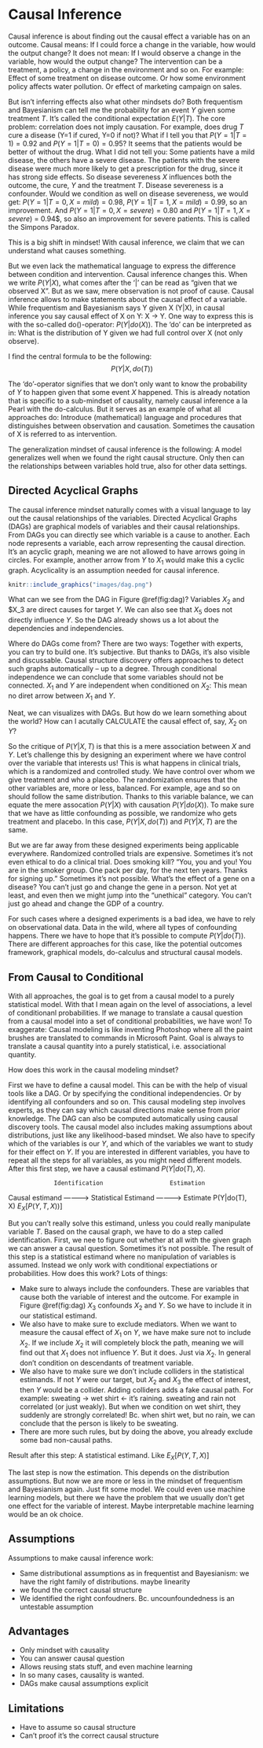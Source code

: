 # Causal Inference

<!-- causal inference framework in a nutshell -->
Causal inference is about finding out the causal effect a variable has on an outcome.
Causal means: If I could force a change in the variable, how would the output change? 
It does not mean: If I would observe a change in the variable, how would the output change?
The intervention can be a treatment, a policy, a change in the environment and so on.
For example: Effect of some treatment on disease outcome.
Or how some environment policy affects water pollution.
Or effect of marketing campaign on sales.

<!-- Motivation for this mindset -->
But isn't inferring effects also what other mindsets do?
Both frequentism and Bayesianism can tell me the probability for an event $Y$ given some treatment $T$.
It's called the conditional expectation $E(Y|T)$.
The core problem: correlation does not imply causation.
For example, does drug $T$ cure a disease (Y=1 if cured, Y=0 if not)?
What if I tell you that $P(Y=1|T=1) = 0.92$ and $P(Y=1|T=0) = 0.95$?
It seems that the patients would be better of without the drug.
What I did not tell you: Some patients have a mild disease, the others have a severe disease.
The patients with the severe disease were much more likely to get a prescription for the drug, since it has strong side effects.
So disease severeness $X$ influences both the outcome, the cure, $Y$ and the treatment $T$.
Disease severeness is a confounder.
Would we condition as well on disease severeness, we would get:
$P(Y=1|T=0,X=mild) = 0.98$, $P(Y=1|T=1,X=mild) = 0.99$, so  an improvement.
And $P(Y=1|T=0,X=severe) = 0.80$ and $P(Y=1|T=1, X=severe)$ = 0.94$, so also an improvement for severe patients.
This is called the Simpons Paradox.


<!-- Causal reasoning -->
This is a big shift in mindset!
With causal inference, we claim that we can understand what causes something. 

<!-- TODO: Maybe remove Simpsons Paradox  and replace with: 

We can expect rain $Y$ when many people carry umbrellas $T$.
That doesn't mean that carrying umbrellas causes rain.
But with other mindsets we even lack the mathematical notation to differentiate mere conditions and interventions.
-->

<!-- Causal inference solves causality -->
But we even lack the mathematical language to express the difference between condition and intervention.
Causal inference changes this.
When we write $P(Y|X)$, what comes after the '|' can be read as "given that we observed X".
But as we saw, mere observation is not proof of cause.
Causal inference allows to make statements about the causal effect of a variable.
While frequentism and Bayesianism says Y given X (Y|X), in causal inference you say causal effect of X on Y: X -> Y.
One way to express this is with the so-called do()-operator: $P(Y|do(X))$.
The 'do' can be interpreted as in: What is the distribution of Y given we had full control over X (not only observe).

<!-- central formula -->
I find the central formula to be the following:
$$P(Y | X, do(T))$$

The 'do'-operator signifies that we don't only want to know the probability of $Y$ to happen given that some event $X$ happened.
This is already notation that is specific to a sub-mindset of causality, namely causal inference a la Pearl with the do-calculus.
But it serves as an example of what all approaches do:
Introduce (mathematical) language and procedures that distinguishes between observation and causation.
Sometimes the causation of X is referred to as intervention.


<!-- generalization mindset -->
The generalization mindset of causal inference is the following:
A model generalizes well when we found the right causal structure.
Only then can the relationships between variables hold true, also for other data settings.

## Directed Acyclical Graphs

<!-- short DAG intro -->
The causal inference mindset naturally comes with a visual language to lay out the causal relationships of the variables.
Directed Acyclical Graphs (DAGs) are graphical models of variables and their causal relationships.
From DAGs you can directly see which variable is a cause to another.
Each node represents a variable, each arrow representing the causal direction.
It's an acyclic graph, meaning we are not allowed to have arrows going in circles.
For example, another arrow from $Y$ to $X_1$ would make this a cyclic graph.
Acyclicality is an assumption needed for causal inference.

```r
knitr::include_graphics("images/dag.png")
```
<!-- Structures in a DAG -->
What can we see from the DAG in Figure \@ref(fig:dag)?
Variables $X_2$ and $X_3 are direct causes for target $Y$.
We can also see that $X_5$ does not directly influence $Y$.
So the DAG already shows us a lot about the dependencies and independencies.

<!--
* Elements: chain, fork, collider
* Roles of variables: confounders, mediators
* Also conditional dependence and conditional independence
* Conditioning model on a variable can make two variables conditional dependent to independent or vice versa.
* Goal: When modeling from, e.g. X1 to Y, make sure some paths are blocked
* A variable is seen as a cause of another variable if changing it's value changes the value of the other variable
* DAG is a tool to discuss causality
* Also a tool to detect which variables to condition on and which not in your model
* A part of causal inference is just about the identification of DAGs
* While you can't fully discover causal relationships, it's possible to make some progress
* For example, X -> Y and Y <- X would have same correlation in data.
* But you can detectd when X and Y are independent just from data
* We can see that $X_3$ is not only a cause of $Y$, but also of $X_2$, therefore being a confounder to $Y$.
-->

<!-- Where do DAGs come from? -->
Where do DAGs come from?
There are two ways:
Together with experts, you can try to build one.
It's subjective.
But thanks to DAGs, it's also visible and discussable.
Causal structure discovery offers approaches to detect such graphs automatically -- up to a degree.
Through conditional independence we can conclude that some variables should not be connected.
$X_1$ and $Y$ are independent when conditioned on $X_2$: This mean no diret arrow between $X_1$ and $Y$.

<!-- how to calculate P(Y|do(X)) -->
Neat, we can visualizes with DAGs.
But how do we learn something about the world?
How can I acutally CALCULATE the causal effect of, say, $X_2$ on $Y$?

<!-- designed experiments -->
So the critique of $P(Y|X,T)$ is that this is a mere association between $X$ and $Y$.
Let's challenge this by designing an experiment where we have control over the variable that interests us!
This is what happens in clinical trials, which is a randomized and controlled study.
We have control over whom we give treatment and who a placebo.
The randomization ensures that the other variables are, more or less, balanced.
For example, age and so on should follow the same distribution.
Thanks to this variable balance, we can equate the mere assocation $P(Y|X)$ with causation $P(Y|do(X))$.
To make sure that we have as little confounding as possible, we randomize who gets treatment and placebo.
In this case, $P(Y|X, do(T))$ and $P(Y|X,T)$ are the same.

<!-- observational data -->
But we are far away from these designed experiments being applicable everywhere.
Randomized controlled trials are expensive.
Sometimes it's not even ethical to do a clinical trial.
Does smoking kill?
"You, you and you! You are in the smoker group. One pack per day, for the next ten years. Thanks for signing up."
Sometimes it's not possible.
What's the effect of a gene on a disease?
You can't just go and change the gene in a person.
Not yet at least, and even then we might jump into the "unethical" category.
You can't just go ahead and change the GDP of a country.

<!-- give up on causality? -->
For such cases where a designed experiments is a bad idea, we have to rely on observational data.
Data in the wild, where all types of confounding happens.
There we have to hope that it's possible to compute $P(Y|do(T))$.
There are different approaches for this case, like the potential outcomes framework, graphical models, do-calculus and structural causal models.


## From Causal to Conditional

<!-- from causal to observational -->
With all approaches, the goal is to get from a causal model to a purely statistical model.
With that I mean again on the level of associations, a level of conditionanl probabilities.
If we manage to translate a causal question from a causal model into a set of conditional probabilities, we have won! 
To exaggerate:
Causal modeling is like inventing Photoshop where all the paint brushes are translated to commands in Microsoft Paint. 
Goal is always to translate a causal quantity into a purely statistical, i.e. associational quantity.

<!-- Working with causal inference on causal data -->
How does this work in the causal modeling mindset?



<!-- Step 1: Causal Model -->
First we have to define a causal model.
This can be with the help of visual tools like a DAG.
Or by specifying the conditional independencies.
Or by identifying all confounders and so on.
This causal modeling step involves experts, as they can say which causal directions make sense from prior knowledge.
The DAG can also be computed automatically using causal discovery tools.
The causal model also includes making assumptions about distributions, just like any likelihood-based mindset.
We also have to specify which of the variables is our $Y$, and which of the variables we want to study for their effect on $Y$.
If you are interested in different variables, you have to repeat all the steps for all variables, as you might need different models.
After this first step, we have a causal estimand $P(Y|do(T),X)$.

                 Identification                   Estimation
Causal estimand -----------> Statistical Estimand ----------> Estimate
P(Y|do(T), X)                $E_X[P(Y,T,X))]$                 



<!-- Step 2: Identification -->
But you can't really solve this estimand, unless you could really manipulate variable $T$.
Based on the causal graph, we have to do a step called identification.
First, we nee to figure out whether at all with the given graph we can answer a causal question.
Sometimes it's not possible.
The result of this step is a statistical estimand where no manipulation of variables is assumed.
Instead we only work with conditional expectiations or probabilities.
How does this work?
Lots of things:

* Make sure to always include the confounders. These are variables that cause both the variable of interest and the outcome. For example in Figure \@ref(fig:dag) $X_3$ confounds $X_2$ and $Y$. So we have to include it in our statistical estimand.
* We also have to make sure to exclude mediators. When we want to measure the causal effect of $X_1$ on $Y$, we have make sure not to include $X_2$. If we include $X_2$ it will completely block the path, meaning we will find out that $X_1$ does not influence $Y$. But it does. Just via $X_2$. In general don't condition on descendants of treatment variable.
* We also have to make sure we don't include colliders in the statistical estimands. If not $Y$ were our target, but $X_2$ and $X_3$ the effect of interest, then $Y$ would be a collider. Adding colliders adds a fake causal path. For example: sweating -> wet shirt <- it's raining. sweating and rain not correlated (or just weakly). But when we condition on wet shirt, they suddenly are strongly correlated! Bc. when shirt wet, but no rain, we can conclude that the person is likely to be sweating.
* There are more such rules, but by doing the above, you already exclude some bad non-causal paths.

Result after this step: A statistical estimand.
Like $E_X[P(Y,T,X)]$

<!-- Step 3: Estimation -->
The last step is now the estimation.
This depends on the distribution assumptions.
But now we are more or less in the mindset of frequentism and Bayesianism again.
Just fit some model.
We could even use machine learning models, but there we have the problem that we usually don't get one effect for the variable of interest.
Maybe interpretable machine learning would be an ok choice.

## Assumptions
<!-- Assumptions -->
Assumptions to make causal inference work:

* Same distributional assumptions as in frequentist and Bayesianism: we have the right family of distributions. maybe linearity
* we found the correct causal structure
* We identified the right confoudners. Bc. uncounfoundedness is an untestable assumption

## Advantages

* Only mindset with causality
* You can answer causal question
* Allows reusing stats stuff, and even machine learning
* In so many cases, causality is wanted.
* DAGs make causal assumptions explicit

## Limitations

* Have to assume so causal structure
* Can't proof it's the correct causal structure


